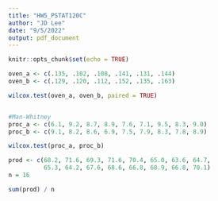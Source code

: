 ---
title: "HW5_PSTAT120C"
author: "JD Lee"
date: "9/5/2022"
output: pdf_document
---

```{r setup, include=FALSE}
knitr::opts_chunk$set(echo = TRUE)
```


```{r}
oven_a <- c(.135, .102, .108, .141, .131, .144)
oven_b <- c(.129, .120, .112, .152, .135, .163)

wilcox.test(oven_a, oven_b, paired = TRUE)


#Man-Whitney
proc_a <- c(6.1, 9.2, 8.7, 8.9, 7.6, 7.1, 9.5, 8.3, 9.0)
proc_b <- c(9.1, 8.2, 8.6, 6.9, 7.5, 7.9, 8.3, 7.8, 8.9)

wilcox.test(proc_a, proc_b)

prod <- c(68.2, 71.6, 69.3, 71.6, 70.4, 65.0, 63.6, 64.7,
          65.3, 64.2, 67.6, 68.6, 66.8, 68.9, 66.8, 70.1)
n = 16

sum(prod) / n

```

